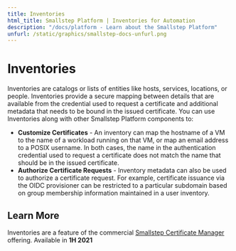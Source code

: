 ---
title: Inventories
html_title: Smallstep Platform | Inventories for Automation
description: "/docs/platform - Learn about the Smallstep Platform"
unfurl: /static/graphics/smallstep-docs-unfurl.png
---

# **Inventories**

Inventories are catalogs or lists of entities like hosts, services, locations, or people. 
Inventories provide a secure mapping between details that are available from the credential used to request a certificate 
and additional metadata that needs to be bound in the issued certificate. 
You can use Inventories along with other Smallstep Platform components to:

- **Customize Certificates** - An inventory can map the hostname of a VM to the name of a workload running on that VM, or map an email address to a POSIX username. 
In both cases, the name in the authentication credential used to request a certificate does not match the name that should be in the issued certificate.
- **Authorize Certificate Requests** - Inventory metadata can also be used to authorize a certificate request. For example, certificate issuance via the OIDC provisioner can be restricted to a particular subdomain based on group membership information maintained in a user inventory.

## Learn More

Inventories are a feature of the commercial [Smallstep Certificate Manager](https://smallstep.com/certificate-manager/) offering. Available in **1H 2021**
